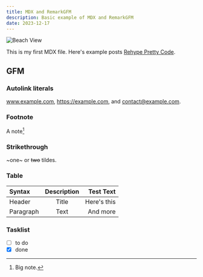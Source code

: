 ```yaml
---
title: MDX and RemarkGFM
description: Basic example of MDX and RemarkGFM
date: 2023-12-17
---
```


<Image src='/posts/sample.png' alt='Beach View' width={800} height={500} />

This is my first MDX file. Here's example posts [Rehype Pretty Code](/posts/rehype-pretty-code).

## GFM

### Autolink literals

www.example.com, https://example.com, and contact@example.com.

### Footnote

A note[^1]

[^1]: Big note.

### Strikethrough

~one~ or ~~two~~ tildes.

### Table

| Syntax      | Description | Test Text     |
| :---        |    :----:   |          ---: |
| Header      | Title       | Here's this   |
| Paragraph   | Text        | And more      |

### Tasklist

* [ ] to do 
* [x] done
